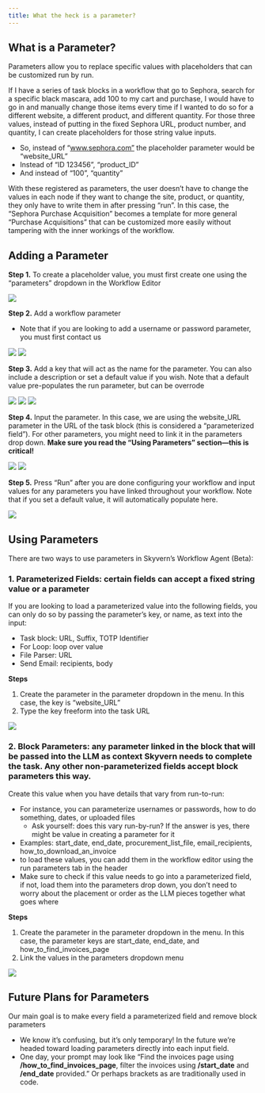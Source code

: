 ---
title: What the heck is a parameter?
---

## What is a Parameter?

Parameters allow you to replace specific values with placeholders that can be customized run by run.

If I have a series of task blocks in a workflow that go to Sephora, search for a specific black mascara, add 100 to my cart and purchase, I would have to go in and manually change those items every time if I wanted to do so for a different website, a different product, and different quantity. For those three values, instead of putting in the fixed Sephora URL, product number, and quantity, I can create placeholders for those string value inputs. 

* So, instead of “www.sephora.com” the placeholder parameter would be “website_URL”
* Instead of “ID 123456”, “product_ID”
* And instead of “100”, “quantity”

With these registered as parameters, the user doesn’t have to change the values in each node if they want to change the site, product, or quantity, they only have to write them in after pressing “run”. In this case, the “Sephora Purchase Acquisition” becomes a template for more general “Purchase Acquisitions” that can be customized more easily without tampering with the inner workings of the workflow.

## Adding a Parameter

**Step 1.** To create a placeholder value, you must first create one using the “parameters” dropdown in the Workflow Editor

<img src="/images/what_is_a_parameter/p.1.png"/>

**Step 2.** Add a workflow parameter

* Note that if you are looking to add a username or password parameter, you must first contact us

<img src="/images/what_is_a_parameter/p.2.png"/>

<img src="/images/what_is_a_parameter/p.3.png"/>

**Step 3.** Add a key that will act as the name for the parameter. You can also include a description or set a default value if you wish. Note that a default value pre-populates the run parameter, but can be overrode

<img src="/images/what_is_a_parameter/p.4.png"/>

<img src="/images/what_is_a_parameter/p.5.png"/>

<img src="/images/what_is_a_parameter/p.6.png"/>

**Step 4.** Input the parameter. In this case, we are using the website_URL parameter in the URL of the task block (this is considered a “parameterized field”). For other parameters, you might need to link it in the parameters drop down. **Make sure you read the “Using Parameters” section—this is critical!**

<img src="/images/what_is_a_parameter/p.7.png"/>

<img src="/images/what_is_a_parameter/p.8.png"/>

**Step 5.** Press “Run” after you are done configuring your workflow and input values for any parameters you have linked throughout your workflow. Note that if you set a default value, it will automatically populate here. 

<img src="/images/what_is_a_parameter/p.9.png"/>

## Using Parameters

There are two ways to use parameters in Skyvern’s Workflow Agent (Beta):

### 1. Parameterized Fields: certain fields can accept a fixed string value or a parameter
    
    
If you are looking to load a parameterized value into the following fields, you can only do so by passing the parameter’s key, or name, as text into the input:
    
* Task block: URL, Suffix, TOTP Identifier
* For Loop: loop over value
* File Parser: URL
* Send Email: recipients, body
    
**Steps**
    
1. Create the parameter in the parameter dropdown in the menu. In this case, the key is “website_URL”
2. Type the key freeform into the task URL
    
<img src="/images/what_is_a_parameter/u.1.png"/>
    

### 2. Block Parameters: any parameter linked in the block that will be passed into the LLM as context Skyvern needs to complete the task. Any other non-parameterized fields accept block parameters this way.
    
    
Create this value when you have details that vary from run-to-run:
    
* For instance, you can parameterize usernames or passwords, how to do something, dates, or uploaded files
  * Ask yourself: does this vary run-by-run? If the answer is yes, there might be value in creating a parameter for it
* Examples: start_date, end_date, procurement_list_file, email_recipients, how_to_download_an_invoice
* to load these values, you can add them in the workflow editor using the run parameters tab in the header
* Make sure to check if this value needs to go into a parameterized field, if not, load them into the parameters drop down, you don’t need to worry about the placement or order as the LLM pieces together what goes where
    
**Steps**
    
1. Create the parameter in the parameter dropdown in the menu. In this case, the parameter keys are start_date, end_date, and how_to_find_invoices_page
2. Link the values in the parameters dropdown menu 
    
<img src="/images/what_is_a_parameter/u.2.png"/>
    

## Future Plans for Parameters

Our main goal is to make every field a parameterized field and remove block parameters

* We know it’s confusing, but it’s only temporary! In the future we’re headed toward loading parameters directly into each input field. 
* One day, your prompt may look like “Find the invoices page using **/how_to_find_invoices_page**, filter the invoices using **/start_date** and **/end_date** provided.” Or perhaps brackets as are traditionally used in code.
